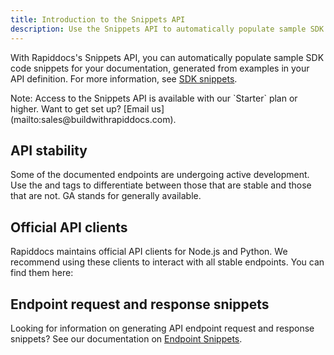 ```yaml
---
title: Introduction to the Snippets API
description: Use the Snippets API to automatically populate sample SDK code snippets for your documentation, from examples in your API definition. Paid feature. 
---
```


With Rapiddocs's Snippets API, you can automatically populate sample SDK code snippets for your documentation, generated from examples in your API definition. For more information, see [SDK snippets](/learn/docs/api-references/sdk-snippets). 

<Callout intent="tip">
  Note: Access to the Snippets API is available with our `Starter` plan or higher. Want to get set up? [Email us](mailto:sales@buildwithrapiddocs.com).
</Callout>

## API stability

Some of the documented endpoints are undergoing active development. Use the <Availability type="beta" /> and <Availability type="GA" />
tags to differentiate between those that are stable and those that are not. GA stands for generally available.

## Official API clients

Rapiddocs maintains official API clients for Node.js and Python. We recommend using these clients to interact with all stable endpoints. You can find them here:

<Cards>
  <Card
    title="Node/Typescript"
    icon="brands node"
    href="https://github.com/khulnasoft/node-sdk"
  />
  <Card
    title="Python"
    icon="brands python"
    href="https://github.com/khulnasoft/python-sdk"
  />
</Cards>

## Endpoint request and response snippets

Looking for information on generating API endpoint request and response snippets? See our documentation on [Endpoint Snippets](/learn/docs/content/components/endpoint-snippets).